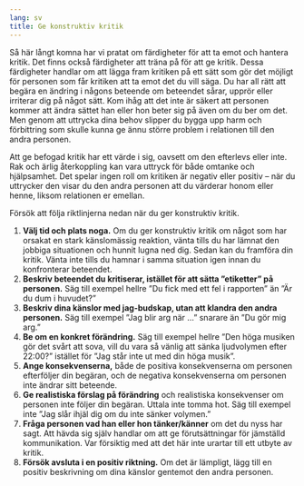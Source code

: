 ```yaml
---
lang: sv
title: Ge konstruktiv kritik
---
```


Så här långt komna har vi pratat om färdigheter för att ta emot och
hantera kritik. Det finns också färdigheter att träna på för att ge
kritik. Dessa färdigheter handlar om att lägga fram kritiken på ett sätt
som gör det möjligt för personen som får kritiken att ta emot det du
vill säga. Du har all rätt att begära en ändring i någons beteende om
beteendet sårar, upprör eller irriterar dig på något sätt. Kom ihåg att
det inte är säkert att personen kommer att ändra sättet han eller hon
beter sig på även om du ber om det. Men genom att uttrycka dina behov
slipper du bygga upp harm och förbittring som skulle kunna ge ännu större
problem i relationen till den andra personen.

Att ge befogad kritik har ett värde i sig, oavsett om den efterlevs
eller inte. Rak och ärlig återkoppling kan vara uttryck för både omtanke
och hjälpsamhet. Det spelar ingen roll om kritiken är negativ eller
positiv -- när du uttrycker den visar du den andra personen att du
värderar honom eller henne, liksom relationen er emellan.

Försök att följa riktlinjerna nedan när du ger konstruktiv kritik.

1.  **Välj tid och plats noga.** Om du ger konstruktiv kritik om något
    som har orsakat en stark känslomässig reaktion, vänta tills du har
    lämnat den jobbiga situationen och hunnit lugna ned dig. Sedan kan
    du framföra din kritik. Vänta inte tills du hamnar i samma situation
    igen innan du konfronterar beteendet.
2.  **Beskriv beteendet du kritiserar, istället för att sätta
    ”etiketter” på personen.** Säg till exempel hellre ”Du fick med ett
    fel i rapporten” än ”Är du dum i huvudet?”
3.  **Beskriv dina känslor med jag-budskap, utan att klandra den andra
    personen.** Säg till exempel ”Jag blir arg när ...” snarare än ”Du
    gör mig arg.”
4.  **Be om en konkret förändring.** Säg till exempel hellre ”Den höga
    musiken gör det svårt att sova, vill du vara så vänlig att sänka
    ljudvolymen efter 22:00?” istället för ”Jag står inte ut med din
    höga musik”.
5.  **Ange konsekvenserna,** både de positiva konsekvenserna om personen
    efterföljer din begäran, och de negativa konsekvenserna om personen
    inte ändrar sitt beteende.
6.  **Ge realistiska förslag på förändring** och realistiska
    konsekvenser om personen inte följer din begäran. Uttala inte tomma
    hot. Säg till exempel inte ”Jag slår ihjäl dig om du inte sänker
    volymen.”
7.  **Fråga personen vad han eller hon tänker/känner** om det du nyss
    har sagt. Att hävda sig själv handlar om att ge förutsättningar för
    jämställd kommunikation. Var försiktig med att det här inte urartar
    till ett utbyte av kritik.
8.  **Försök avsluta i en positiv riktning.** Om det är lämpligt, lägg
    till en positiv beskrivning om dina känslor gentemot den andra
    personen.
